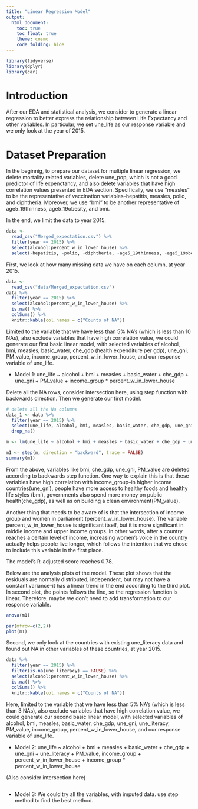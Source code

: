 ```yaml
---
title: "Linear Regression Model"
output: 
  html_document:
    toc: true
    toc_float: true
    theme: cosmo
    code_folding: hide
---
```


```r
library(tidyverse)
library(dplyr)
library(car)
```

# Introduction

After our EDA and statistical analysis, we consider to generate a linear regression to better express the relationship between Life Expectancy and other variables. In particular, we set une_life as our response variable and we only look at the year of 2015. 

# Dataset Preparation

In the beginnig, to prepare our dataset for multiple linear regression, we delete mortality related variables, delete une_pop, which is not a good predictor of life expenctancy, and also delete variables that have high correlation values presented in EDA section. Specifically, we use "measles" to be the representative of vaccination variables--hepatitis, measles, polio, and diphtheria. Moreover, we use "bmi" to be another representative of age5_19thinness, age5_19obesity, and bmi. 

In the end, we limit the data to year 2015. 

```r
data <-
  read_csv("Merged_expectation.csv") %>%
  filter(year == 2015) %>% 
  select(alcohol:percent_w_in_lower_house) %>% 
  select(-hepatitis, -polio, -diphtheria, -age5_19thinness, -age5_19obesity, -une_infant, -une_pop)
```


First, we look at how many missing data we have on each column, at year 2015.

```r
data <-
  read_csv("data/Merged_expectation.csv")
data %>% 
  filter(year == 2015) %>% 
  select(alcohol:percent_w_in_lower_house) %>% 
  is.na() %>% 
  colSums() %>% 
  knitr::kable(col.names = c("Counts of NA"))
```

Limited to the variable that we have less than 5% NA's (which is less than 10 NAs), also exclude variables that have high correlation value, we could generate our first basic linear model, with selected variables of alcohol, bmi, measles, basic_water, che_gdp (health expenditure per gdp), une_gni, PM_value, income_group, percent_w_in_lower_house, and our response variable of une_life.

* Model 1:
une_life ~ alcohol + bmi + measles + basic_water + che_gdp + une_gni + PM_value + income_group * percent_w_in_lower_house

Delete all the NA rows, consider intersection here, using step function with backwards direction. Then we generate our first model.


```r
# delete all the Na columns
data_1 <- data %>% 
  filter(year == 2015) %>% 
  select(une_life, alcohol, bmi, measles, basic_water, che_gdp, une_gni, PM_value, income_group, percent_w_in_lower_house) %>% 
  drop_na()

m <- lm(une_life ~ alcohol + bmi + measles + basic_water + che_gdp + une_gni + PM_value + income_group * percent_w_in_lower_house, data = data_1)

m1 <- step(m, direction = "backward", trace = FALSE)
summary(m1)
```

From the above, variables like bmi, che_gdp, une_gni, PM_value are deleted according to backwards step function. One way to explain this is that these variables have high correlation with income_group--in higher income countries(une_gni), people have more access to healthy foods and healthy life styles (bmi), governments also spend more money on public health(che_gdp), as well as on building a clean environment(PM_value).

Another thing that needs to be aware of is that the intersection of income group and women in parliament (percent_w_in_lower_house). The variable percent_w_in_lower_house is significant itself, but it is more significant in middle income and upper income groups. In other words, after a country reaches a certain level of income, increasing women's voice in the country actually helps people live longer, which follows the intention that we chose to include this variable in the first place.

The model's R-adjusted score reaches 0.78.

Below are the analysis plots of the model. These plot shows that the residuals are normally distributed, independent, but may not have a constant variance--it has a linear trend in the end according to the third plot. In second plot, the points follows the line, so the regression function is linear. Therefore, maybe we don't need to add transformation to our response variable.

```r
anova(m1)

par(mfrow=c(2,2))
plot(m1)
```

Second, we only look at the countries with existing une_literacy data and found out NA in other variables of these countries, at year 2015.

```r
data %>% 
  filter(year == 2015) %>% 
  filter(is.na(une_literacy) == FALSE) %>% 
  select(alcohol:percent_w_in_lower_house) %>% 
  is.na() %>% 
  colSums() %>% 
  knitr::kable(col.names = c("Counts of NA"))
```

Here, limited to the variable that we have less than 5% NA's (which is less than 3 NAs), also exclude variables that have high correlation value, we could generate our second basic linear model, with selected variables of alcohol, bmi, measles, basic_water, che_gdp, une_gni, une_literacy, PM_value, income_group, percent_w_in_lower_house, and our response variable of une_life.

* Model 2:
une_life ~ alcohol + bmi + measles + basic_water + che_gdp + une_gni + une_literacy + PM_value, income_group + percent_w_in_lower_house + income_group * percent_w_in_lower_house

(Also consider intersection here)

```r

```


* Model 3:
We could try all the variables, with imputed data. use step method to find the best method.
